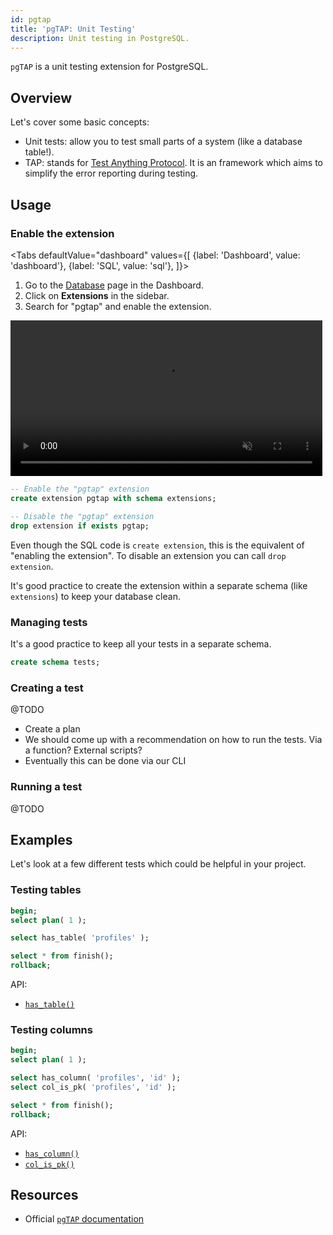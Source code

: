 ```yaml
---
id: pgtap
title: 'pgTAP: Unit Testing'
description: Unit testing in PostgreSQL.
---
```



`pgTAP` is a unit testing extension for PostgreSQL.

## Overview

Let's cover some basic concepts:

- Unit tests: allow you to test small parts of a system (like a database table!).
- TAP: stands for [Test Anything Protocol](http://testanything.org/). It is an framework which aims to simplify the error reporting during testing.

## Usage

### Enable the extension

<Tabs
  defaultValue="dashboard"
  values={[
    {label: 'Dashboard', value: 'dashboard'},
    {label: 'SQL', value: 'sql'},
  ]}>

<TabItem value="dashboard">

1. Go to the [Database](https://app.supabase.com/project/_/database/tables) page in the Dashboard.
2. Click on **Extensions** in the sidebar.
3. Search for "pgtap" and enable the extension.

<video width="99%" muted playsInline controls={true}>
  <source
    src="/docs/videos/toggle-extensions.mp4"
    type="video/mp4"
    muted
    playsInline
  />
</video>

</TabItem>
<TabItem value="sql">

```sql
-- Enable the "pgtap" extension
create extension pgtap with schema extensions;

-- Disable the "pgtap" extension
drop extension if exists pgtap;
```

Even though the SQL code is `create extension`, this is the equivalent of "enabling the extension".
To disable an extension you can call `drop extension`.

It's good practice to create the extension within a separate schema (like `extensions`) to keep your database clean.

</TabItem>

</Tabs>

### Managing tests

It's a good practice to keep all your tests in a separate schema.

```sql
create schema tests;
```

### Creating a test

@TODO

- Create a plan
- We should come up with a recommendation on how to run the tests. Via a function? External scripts?
- Eventually this can be done via our CLI

### Running a test

@TODO

## Examples

Let's look at a few different tests which could be helpful in your project.

### Testing tables

```sql
begin;
select plan( 1 );

select has_table( 'profiles' );

select * from finish();
rollback;
```

API:

- [`has_table()`](https://pgtap.org/documentation.html#has_table)

### Testing columns

```sql
begin;
select plan( 1 );

select has_column( 'profiles', 'id' );
select col_is_pk( 'profiles', 'id' );

select * from finish();
rollback;
```

API:

- [`has_column()`](https://pgtap.org/documentation.html#has_column)
- [`col_is_pk()`](https://pgtap.org/documentation.html#col_is_pk)

## Resources

- Official [`pgTAP` documentation](https://pgtap.org/)
